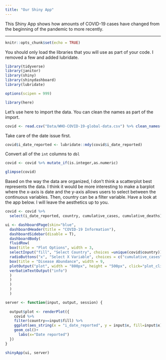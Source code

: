 ```yaml
---
title: "Our Shiny App"
---
```


This Shiny App shows how amounts of COVID-19 cases have changed from the beginning of the pandemic to more recently.

----

```r
knitr::opts_chunk$set(echo = TRUE)
```



You should only load the libraries that you will use as part of your code. I removed a few and added lubridate.
```r
library(tidyverse)
library(janitor)
library(shiny)
library(shinydashboard)
library(lubridate)
```

```r
options(scipen = 999)
```

```r
library(here)
```

Let's use here to import the data. You can clean the names as part of the import.
```r
covid <- read.csv("Data/WHO-COVID-19-global-data.csv") %>% clean_names()
```

Take care of the date issue first.
```r
covid$i_date_reported <- lubridate::mdy(covid$i_date_reported)
```

Convert all of the `int` columns to `dbl`
```r
covid <- covid %>% mutate_if(is.integer,as.numeric)
```

```r
glimpse(covid)
```

Based on the way the data are organized, I don't think a scatterplot best represents the data. I think it would be more interesting to make a barplot where the x-axis is date and the y-axis allows users to select between the continuous variables. Then, country can be a filter variable. Have a look at the app below. I will leave the aesthetics up to you.
```r
covid <- covid %>% 
  select(i_date_reported, country, cumulative_cases, cumulative_deaths)

ui <- dashboardPage(skin="blue",
  dashboardHeader(title = "COVID-19 Information"),
  dashboardSidebar(disable = T),
  dashboardBody(
  fluidRow(
  box(title = "Plot Options", width = 3,
  selectInput("fill", "Select Country", choices =unique(covid$country)),
  radioButtons("x", "Select X Variable", choices = c("cumulative_cases", "cumulative_deaths"), selected = "cumulative_cases"),
  box(title = "Disease Abundance", width = 9,
  plotOutput("plot", width = "800px", height = "500px", click="plot_click"),
  verbatimTextOutput("info")
  ) 
  ) 
  )
  ) 
  )

server <- function(input, output, session) { 
  
  output$plot <- renderPlot({
    covid %>% 
    filter(country==input$fill) %>% 
    ggplot(aes_string(x = "i_date_reported", y = input$x, fill=input$x)) + 
    geom_col()+
      labs(x="Date reported")
  })
}

shinyApp(ui, server)
```
